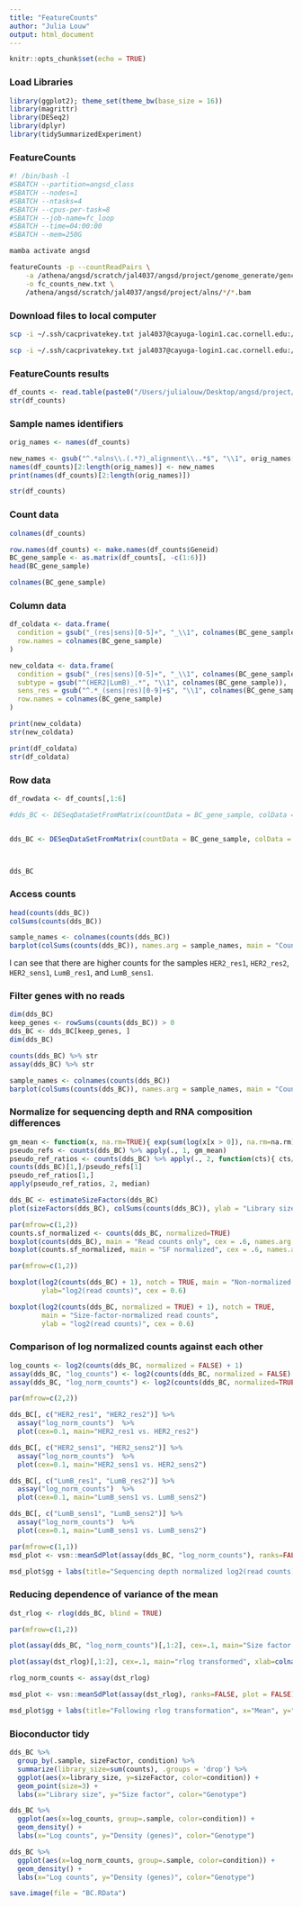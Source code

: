 ```yaml
---
title: "FeatureCounts"
author: "Julia Louw"
output: html_document
---
```


```r
knitr::opts_chunk$set(echo = TRUE)
```

### Load Libraries
```r
library(ggplot2); theme_set(theme_bw(base_size = 16)) 
library(magrittr)
library(DESeq2)
library(dplyr)
library(tidySummarizedExperiment)
```

### FeatureCounts
```bash
#! /bin/bash -l
#SBATCH --partition=angsd_class
#SBATCH --nodes=1
#SBATCH --ntasks=4
#SBATCH --cpus-per-task=8
#SBATCH --job-name=fc_loop
#SBATCH --time=04:00:00
#SBATCH --mem=250G

mamba activate angsd

featureCounts -p --countReadPairs \
	-a /athena/angsd/scratch/jal4037/angsd/project/genome_generate/gencode.v45.annotation.gtf \
	-o fc_counts_new.txt \
	/athena/angsd/scratch/jal4037/angsd/project/alns/*/*.bam
```

### Download files to local computer
```bash
scp -i ~/.ssh/cacprivatekey.txt jal4037@cayuga-login1.cac.cornell.edu:/athena/angsd/scratch/jal4037/angsd/project/featurecounts/fc_counts_new.txt ~/Desktop/angsd/project

scp -i ~/.ssh/cacprivatekey.txt jal4037@cayuga-login1.cac.cornell.edu:/athena/angsd/scratch/jal4037/angsd/project/featurecounts/fc_counts_new.txt.summary ~/Desktop/angsd/project
```

### FeatureCounts results
```r
df_counts <- read.table(paste0("/Users/julialouw/Desktop/angsd/project/fc_counts_new.txt"), header = TRUE)
str(df_counts)
```

### Sample names identifiers
```r
orig_names <- names(df_counts)

new_names <- gsub("^.*alns\\.(.*?)_alignment\\..*$", "\\1", orig_names[2:length(orig_names)])
names(df_counts)[2:length(orig_names)] <- new_names
print(names(df_counts)[2:length(orig_names)])

str(df_counts)
```

### Count data
```r
colnames(df_counts)

row.names(df_counts) <- make.names(df_counts$Geneid)
BC_gene_sample <- as.matrix(df_counts[, -c(1:6)])
head(BC_gene_sample)

colnames(BC_gene_sample)
```

### Column data
```r
df_coldata <- data.frame(
  condition = gsub("_(res|sens)[0-5]+", "_\\1", colnames(BC_gene_sample)), 
  row.names = colnames(BC_gene_sample)
)

new_coldata <- data.frame(
  condition = gsub("_(res|sens)[0-5]+", "_\\1", colnames(BC_gene_sample)), 
  subtype = gsub("^(HER2|LumB)_.*", "\\1", colnames(BC_gene_sample)),
  sens_res = gsub("^.*_(sens|res)[0-9]+$", "\\1", colnames(BC_gene_sample)),
  row.names = colnames(BC_gene_sample)
)

print(new_coldata)
str(new_coldata)

print(df_coldata)
str(df_coldata)
```

### Row data
```r
df_rowdata <- df_counts[,1:6]

#dds_BC <- DESeqDataSetFromMatrix(countData = BC_gene_sample, colData = df_coldata, rowData = df_rowdata, design = ~ condition)


dds_BC <- DESeqDataSetFromMatrix(countData = BC_gene_sample, colData = new_coldata, rowData = df_rowdata, design = ~ condition)



dds_BC
```

### Access counts
```r
head(counts(dds_BC))
colSums(counts(dds_BC))

sample_names <- colnames(counts(dds_BC))
barplot(colSums(counts(dds_BC)), names.arg = sample_names, main = "Counts per Sample", cex.names = 0.7, las = 2)
```

I can see that there are higher counts for the samples `HER2_res1`, `HER2_res2`, `HER2_sens1`, `LumB_res1`, and `LumB_sens1`. 

### Filter genes with no reads
```r
dim(dds_BC)
keep_genes <- rowSums(counts(dds_BC)) > 0
dds_BC <- dds_BC[keep_genes, ]
dim(dds_BC)

counts(dds_BC) %>% str
assay(dds_BC) %>% str

sample_names <- colnames(counts(dds_BC))
barplot(colSums(counts(dds_BC)), names.arg = sample_names, main = "Counts per Sample", cex.names = 0.7, las = 2)
```

### Normalize for sequencing depth and RNA composition differences
```r
gm_mean <- function(x, na.rm=TRUE){ exp(sum(log(x[x > 0]), na.rm=na.rm) / length(x)) }
pseudo_refs <- counts(dds_BC) %>% apply(., 1, gm_mean)
pseudo_ref_ratios <- counts(dds_BC) %>% apply(., 2, function(cts){ cts/pseudo_refs})
counts(dds_BC)[1,]/pseudo_refs[1]
pseudo_ref_ratios[1,]
apply(pseudo_ref_ratios, 2, median)
```

```r
dds_BC <- estimateSizeFactors(dds_BC)
plot(sizeFactors(dds_BC), colSums(counts(dds_BC)), ylab = "Library sizes", xlab = "Size factors", cex = 0.8)
```

```r
par(mfrow=c(1,2))
counts.sf_normalized <- counts(dds_BC, normalized=TRUE)
boxplot(counts(dds_BC), main = "Read counts only", cex = .6, names.arg = sample_names, cex.names = 0.3, las = 2)
boxplot(counts.sf_normalized, main = "SF normalized", cex = .6, names.arg = sample_names, cex.names = 0.3, las = 2)
```

```r
par(mfrow=c(1,2))

boxplot(log2(counts(dds_BC) + 1), notch = TRUE, main = "Non-normalized read counts",
        ylab="log2(read counts)", cex = 0.6)

boxplot(log2(counts(dds_BC, normalized = TRUE) + 1), notch = TRUE,
        main = "Size-factor-normalized read counts",
        ylab = "log2(read counts)", cex = 0.6)
```

### Comparison of log normalized counts against each other
```r
log_counts <- log2(counts(dds_BC, normalized = FALSE) + 1)
assay(dds_BC, "log_counts") <- log2(counts(dds_BC, normalized = FALSE) + 1)
assay(dds_BC, "log_norm_counts") <- log2(counts(dds_BC, normalized=TRUE) + 1)
```

```r
par(mfrow=c(2,2))

dds_BC[, c("HER2_res1", "HER2_res2")] %>%
  assay("log_norm_counts")  %>%
  plot(cex=0.1, main="HER2_res1 vs. HER2_res2")

dds_BC[, c("HER2_sens1", "HER2_sens2")] %>%
  assay("log_norm_counts")  %>%
  plot(cex=0.1, main="HER2_sens1 vs. HER2_sens2")

dds_BC[, c("LumB_res1", "LumB_res2")] %>%
  assay("log_norm_counts")  %>%
  plot(cex=0.1, main="LumB_sens1 vs. LumB_sens2")

dds_BC[, c("LumB_sens1", "LumB_sens2")] %>%
  assay("log_norm_counts")  %>%
  plot(cex=0.1, main="LumB_sens1 vs. LumB_sens2")
```

```r
par(mfrow=c(1,1))
msd_plot <- vsn::meanSdPlot(assay(dds_BC, "log_norm_counts"), ranks=FALSE, plot = FALSE)

msd_plot$gg + labs(title="Sequencing depth normalized log2(read counts)", x="Mean", y="Standard deviation") + coord_cartesian(ylim = c(0,6))
```

### Reducing dependence of variance of the mean
```r
dst_rlog <- rlog(dds_BC, blind = TRUE)

par(mfrow=c(1,2))

plot(assay(dds_BC, "log_norm_counts")[,1:2], cex=.1, main="Size factor and\nlog2-transformed")

plot(assay(dst_rlog)[,1:2], cex=.1, main="rlog transformed", xlab=colnames(assay(dst_rlog[,1])), ylab=colnames(assay(dst_rlog[,2])) )
```

```r
rlog_norm_counts <- assay(dst_rlog)

msd_plot <- vsn::meanSdPlot(assay(dst_rlog), ranks=FALSE, plot = FALSE)

msd_plot$gg + labs(title="Following rlog transformation", x="Mean", y="Standard deviation") + coord_cartesian(ylim = c(0,6))
```

### Bioconductor tidy
```r
dds_BC %>%
  group_by(.sample, sizeFactor, condition) %>%
  summarize(library_size=sum(counts), .groups = 'drop') %>%
  ggplot(aes(x=library_size, y=sizeFactor, color=condition)) +
  geom_point(size=3) +
  labs(x="Library size", y="Size factor", color="Genotype")
```

```r
dds_BC %>%
  ggplot(aes(x=log_counts, group=.sample, color=condition)) + 
  geom_density() +
  labs(x="Log counts", y="Density (genes)", color="Genotype")
```

```r
dds_BC %>%
  ggplot(aes(x=log_norm_counts, group=.sample, color=condition)) + 
  geom_density() +
  labs(x="Log counts", y="Density (genes)", color="Genotype")
```

```r
save.image(file = "BC.RData")
```



